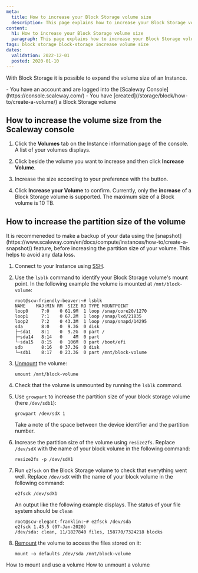 ```yaml
---
meta:
  title: How to increase your Block Storage volume size
  description: This page explains how to increase your Block Storage volume
content:
  h1: How to increase your Block Storage volume size
  paragraph: This page explains how to increase your Block Storage volume
tags: block storage block-storage increase volume size
dates:
  validation: 2022-12-01
  posted: 2020-01-10
---
```


With Block Storage it is possible to expand the volume size of an Instance.

<Macro id="iam-requirements" />
 
<Message type="requirement">
  - You have an account and are logged into the [Scaleway Console](https://console.scaleway.com/) 
  - You have [created](/storage/block/how-to/create-a-volume/) a Block Storage volume
</Message>

## How to increase the volume size from the Scaleway console

1. Click the **Volumes** tab on the Instance information page of the console. A list of your volumes displays.
2. Click <Icon name="more" /> beside the volume you want to increase and then click **Increase Volume**.
3. Increase the size according to your preference with the <Icon name="plus" /> button. 
    <Lightbox src="scaleway-increase-volume-modal.webp" alt="" />
4. Click **Increase your Volume** to confirm.
    <Message type="note">
      Currently, only the **increase** of a Block Storage volume is supported. The maximum size of a Block volume is 10 TB.

    </Message>

## How to increase the partition size of the volume

<Message type="tip">
  It is recommeneded to make a backup of your data using the [snapshot](https://www.scaleway.com/en/docs/compute/instances/how-to/create-a-snapshot/) feature, before increasing the partition size of your volume. This helps to avoid any data loss. 
</Message>


1. Connect to your Instance using [SSH](https://www.scaleway.com/en/docs/compute/instances/how-to/connect-to-instance/).
2. Use the `lsblk` command to identify your Block Storage volume's mount point. In the following example the volume is mounted at `/mnt/block-volume`: 
    ```
    root@scw-friendly-beaver:~# lsblk
    NAME    MAJ:MIN RM  SIZE RO TYPE MOUNTPOINT
    loop0     7:0    0 61.9M  1 loop /snap/core20/1270
    loop1     7:1    0 67.2M  1 loop /snap/lxd/21835
    loop2     7:2    0 43.3M  1 loop /snap/snapd/14295
    sda       8:0    0  9.3G  0 disk
    ├─sda1    8:1    0  9.2G  0 part /
    ├─sda14   8:14   0    4M  0 part
    └─sda15   8:15   0  106M  0 part /boot/efi
    sdb       8:16   0 37.3G  0 disk
    └─sdb1    8:17   0 23.3G  0 part /mnt/block-volume
    ```
3. [Unmount](https://www.scaleway.com/en/docs/storage/block/how-to/unmount-a-volume/) the volume:
    ```
    umount /mnt/block-volume
    ```
4. Check that the volume is unmounted by running the `lsblk` command. 
5. Use `growpart` to increase the partition size of your block storage volume (here `/dev/sdb1`):
    ```
    growpart /dev/sdX 1
    ```

    <Message type="tip">
      Take a note of the space between the device identifier and the partition number. 
    </Message>
6. Increase the partition size of the volume using `resize2fs`. Replace `/dev/sdX` with the name of your block volume in the following command:
    ```
    resize2fs -p /dev/sdX1
    ```
7. Run `e2fsck` on the Block Storage volume to check that everything went well. Replace `/dev/sdX` with the name of your block volume in the following command:
    ```
    e2fsck /dev/sdX1
    ```

    An output like the following example displays. The status of your file system should be `clean`

    ```
    root@scw-elegant-franklin:~# e2fsck /dev/sda
    e2fsck 1.45.5 (07-Jan-2020)
    /dev/sda: clean, 11/1827840 files, 158770/7324218 blocks
    ```
8. [Remount](https://www.scaleway.com/en/docs/storage/block/how-to/mount-and-use-volume/) the volume to access the files stored on it: 
    ```
    mount -o defaults /dev/sda /mnt/block-volume
    ```

<Navigation title="See Also">
  <PreviousButton to="/storage/block/how-to/mount-and-use-volume/">How to mount and use a volume</PreviousButton>
  <NextButton to="/storage/block/how-to/unmount-a-volume/">How to unmount a volume</NextButton>
</Navigation>
